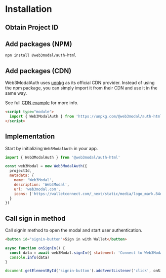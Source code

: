 
# Installation

<AboutAuthApi />

## Obtain Project ID

<ObtainProjectIdPartial />

## Add packages (NPM)

```bash npm2yarn
npm install @web3modal/auth-html
```

## Add packages (CDN)

Web3ModalAuth uses [unpkg](https://www.unpkg.com/) as its official CDN provider.
Instead of using the npm package, you can simply import it from their CDN and use it in the same way.

See full [CDN example](https://github.com/WalletConnect/web3modal-examples/tree/main/html-auth-cdn) for more info.

```html
<script type="module">
  import { Web3ModalAuth } from 'https://unpkg.com/@web3modal/auth-html'
</script>
```

## Implementation

Start by initializing `Web3ModalAuth` in your app.

```js
import { Web3ModalAuth } from '@web3modal/auth-html'

const web3Modal = new Web3ModalAuth({
  projectId,
  metadata: {
    name: 'Web3Modal',
    description: 'Web3Modal',
    url: 'web3modal.com',
    icons: ['https://walletconnect.com/_next/static/media/logo_mark.84dd8525.svg']
  }
})
```

## Call sign in method

Call signIn method to open the modal and start user authentication.

```html
<button id="signin-button">Sign in with Wallet</button>
```

```js
async function onSignIn() {
  const data = await web3Modal.signIn({ statement: 'Connect to Web3Modal' })
  console.info(data)
}

document.getElementById('signin-button').addEventListener('click', onSignIn)
```
